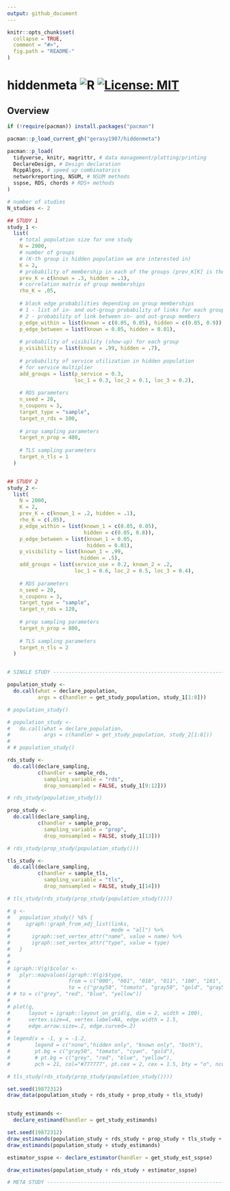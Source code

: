 ```yaml
---
output: github_document
---
```


```r
knitr::opts_chunk$set(
  collapse = TRUE,
  comment = "#>",
  fig.path = "README-"
)
```

# hiddenmeta ![R](https://github.com/gerasy1987/hiddenmeta/workflows/R/badge.svg) [![License: MIT](https://img.shields.io/badge/License-MIT-yellow.svg)](https://github.com/gerasy1987/hiddenmeta/blob/main/LICENSE)

## Overview

```r

if (!require(pacman)) install.packages("pacman")

pacman::p_load_current_gh("gerasy1987/hiddenmeta")

pacman::p_load(
  tidyverse, knitr, magrittr, # data management/plotting/printing
  DeclareDesign, # Design declaration
  RcppAlgos, # speed up combinatorics
  networkreporting, NSUM, # NSUM methods
  sspse, RDS, chords # RDS+ methods
)

# number of studies
N_studies <- 2

## STUDY 1
study_1 <- 
  list(
    # total population size for one study
    N = 2000,
    # number of groups
    # (K-th group is hidden population we are interested in)
    K = 2,
    # probability of membership in each of the groups (prev_K[K] is the true prevalence)
    prev_K = c(known = .3, hidden = .1),
    # correlation matrix of group memberships
    rho_K = .05,
    
    # block edge probabilities depending on group memberships
    # 1 - list of in- and out-group probability of links for each group
    # 2 - probability of link between in- and out-group members
    p_edge_within = list(known = c(0.05, 0.05), hidden = c(0.05, 0.9)),
    p_edge_between = list(known = 0.05, hidden = 0.01),
    
    # probability of visibility (show-up) for each group
    p_visibility = list(known = .99, hidden = .7),
    
    # probability of service utilization in hidden population
    # for service multiplier
    add_groups = list(p_service = 0.3, 
                      loc_1 = 0.3, loc_2 = 0.1, loc_3 = 0.2),
    
    # RDS parameters
    n_seed = 20,
    n_coupons = 3,
    target_type = "sample",
    target_n_rds = 100,
    
    # prop sampling parameters
    target_n_prop = 400,
    
    # TLS sampling parameters
    target_n_tls = 1
  )


## STUDY 2
study_2 <- 
  list(
    N = 2000,
    K = 2,
    prev_K = c(known_1 = .2, hidden = .1),
    rho_K = c(.05),
    p_edge_within = list(known_1 = c(0.05, 0.05),
                         hidden = c(0.05, 0.8)),
    p_edge_between = list(known_1 = 0.05, 
                          hidden = 0.01),
    p_visibility = list(known_1 = .99,
                        hidden = .5),
    add_groups = list(service_use = 0.2, known_2 = .2,
                      loc_1 = 0.6, loc_2 = 0.5, loc_3 = 0.4),
    
    # RDS parameters
    n_seed = 20,
    n_coupons = 3,
    target_type = "sample",
    target_n_rds = 120,
    
    # prop sampling parameters
    target_n_prop = 800,
    
    # TLS sampling parameters
    target_n_tls = 2
  )


# SINGLE STUDY --------------------------------------------------------------------------------

population_study <-
  do.call(what = declare_population,
          args = c(handler = get_study_population, study_1[1:8]))

# population_study()

# population_study <-
#   do.call(what = declare_population,
#           args = c(handler = get_study_population, study_2[1:8]))
# 
# # population_study()

rds_study <- 
  do.call(declare_sampling,
          c(handler = sample_rds, 
            sampling_variable = "rds",
            drop_nonsampled = FALSE, study_1[9:12]))

# rds_study(population_study())

prop_study <- 
  do.call(declare_sampling,
          c(handler = sample_prop, 
            sampling_variable = "prop",
            drop_nonsampled = FALSE, study_1[13]))

# rds_study(prop_study(population_study()))

tls_study <- 
  do.call(declare_sampling,
          c(handler = sample_tls, 
            sampling_variable = "tls",
            drop_nonsampled = FALSE, study_1[14]))

# tls_study(rds_study(prop_study(population_study())))

# g <- 
#   population_study() %$% {
#     igraph::graph_from_adj_list(links, 
#                                 mode = "all") %>% 
#       igraph::set_vertex_attr("name", value = name) %>%
#       igraph::set_vertex_attr("type", value = type)
#   }
# 
# 
# igraph::V(g)$color <- 
#   plyr::mapvalues(igraph::V(g)$type, 
#                   from = c("000", "001", "010", "011", "100", "101", "110", "111"), 
#                   to = c("gray50", "tomato", "gray50", "gold", "gray50", "gold", "gray50", "gold"))
# # to = c("grey", "red", "blue", "yellow"))
# 
# plot(g, 
#      layout = igraph::layout_on_grid(g, dim = 2, width = 100), 
#      vertex.size=4, vertex.label=NA, edge.width = 1.5,
#      edge.arrow.size=.2, edge.curved=.2) 
# 
# legend(x = -1, y = -1.2, 
#        legend = c("none","hidden only", "known only", "both"), 
#        pt.bg = c("gray50", "tomato", "cyan", "gold"),
#        # pt.bg = c("grey", "red", "blue", "yellow"), 
#        pch = 21, col="#777777", pt.cex = 2, cex = 1.5, bty = "o", ncol = 4)

# tls_study(rds_study(prop_study(population_study())))

set.seed(19872312)
draw_data(population_study + rds_study + prop_study + tls_study)


study_estimands <- 
  declare_estimand(handler = get_study_estimands)

set.seed(19872312)
draw_estimands(population_study + rds_study + prop_study + tls_study + study_estimands)
draw_estimands(population_study + study_estimands)

estimator_sspse <- declare_estimator(handler = get_study_est_sspse)

draw_estimates(population_study + rds_study + estimator_sspse)

# META STUDY ----------------------------------------------------------------------------------

```
